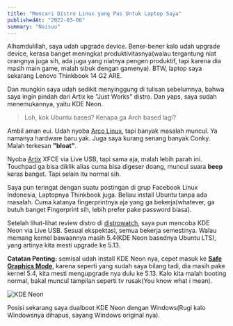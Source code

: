 ```yaml
---
title: "Mencari Distro Linux yang Pas Untuk Laptop Saya"
publishedAt: "2022-03-06"
summary: "Naisuu"
---
```


Alhamdulillah, saya udah upgrade device. Bener-bener kalo udah upgrade device, kerasa banget meningkat produktivitasnya(walau tergantung niat orangnya juga sih, ada juga yang niatnya pengen produktif, tapi karena dia masih main game, malah sibuk dengan gamenya). BTW, laptop saya sekarang Lenovo Thinkbook 14 G2 ARE. 

Dan mungkin saya udah sedikit menyinggung di tulisan sebelumnya, bahwa saya ingin pindah dari Artix ke "Just Works" distro. Dan yaps, saya sudah menemukannya, yaitu KDE Neon.

> Loh, kok Ubuntu based? Kenapa ga Arch based lagi?

Ambil aman eui. Udah nyoba [Arco Linux](https://arcolinux.com/), tapi banyak masalah muncul. Ya namanya hardware baru yak. Juga saya kurang senang banyak Conky. Malah terkesan **"bloat"**.

Nyoba [Artix](https://artixlinux.org/) XFCE via Live USB, tapi sama aja, malah lebih parah ini. Touchpad ga bisa diklik alias cuma bisa digeser doang, muncul suara **beep** keras banget. Tapi selain itu normal sih.

Saya pun teringat dengan suatu postingan di grup Facebook Linux Indonesia, Laptopnya Thinkbook juga. Beliau install Ubuntu tanpa ada masalah. Cuma katanya fingerprintnya aja yang ga bekerja(whatever, ga butuh banget Fingerprint sih, lebih prefer pake password biasa).

Setelah lihat-lihat review distro di [distrowatch](https://distrowatch.com), saya pun mencoba KDE Neon via Live USB. Sesuai ekspektasi, semua bekerja semestinya. Walau memang kernel bawaannya masih 5.4(KDE Neon basednya Ubuntu LTS), yang artinya kita mesti upgrade ke 5.13. 

**Catatan Penting:** semisal udah install KDE Neon nya, cepet masuk ke **<u>Safe Graphics Mode</u>**, karena seperti yang sudah saya bilang tadi, dia masih pake kernel 5.4, kita mesti mengupgrade nya dulu ke 5.13. Kalo kita malah booting normal, bakal muncul tampilan seperti tv rusak(You know what i mean).

![KDE Neon](https://i.ibb.co/RDLWy8D/Screenshot-20220306-124855.png)

Posisi sekarang saya dualboot KDE Neon dengan Windows(Rugi kalo Windowsnya dihapus, sayang Windows original nya).
